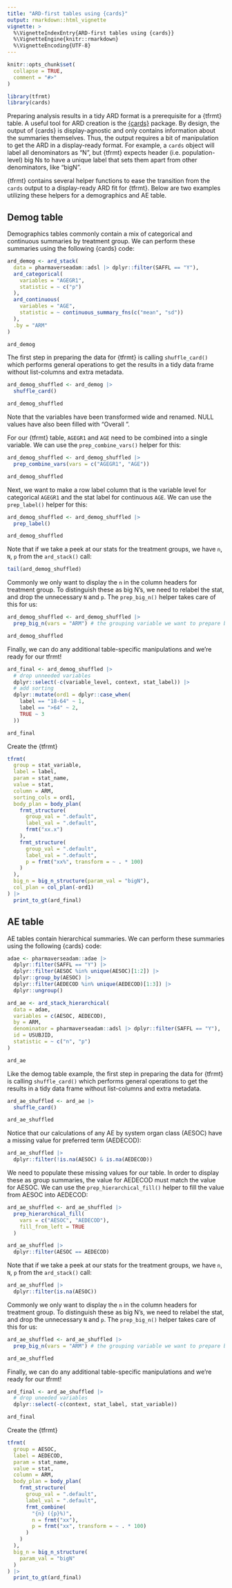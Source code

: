 ```yaml
---
title: "ARD-first tables using {cards}"
output: rmarkdown::html_vignette
vignette: >
  %\VignetteIndexEntry{ARD-first tables using {cards}}
  %\VignetteEngine{knitr::rmarkdown}
  %\VignetteEncoding{UTF-8}
---
```


```r
knitr::opts_chunk$set(
  collapse = TRUE,
  comment = "#>"
)
```

```r
library(tfrmt)
library(cards)
```

Preparing analysis results in a tidy ARD format is a prerequisite for a {tfrmt} table. A useful tool for ARD creation is the [{cards}](https://insightsengineering.github.io/cards/latest-tag/) package. By design, the output of {cards} is display-agnostic and only contains information about the summaries themselves. Thus, the output requires a bit of manipulation to get the ARD in a display-ready format. For example, a `cards` object will label all denominators as "N", but {tfrmt} expects header (i.e. population-level) big Ns to have a unique label that sets them apart from other denominators, like "bigN". 

{tfrmt} contains several helper functions to ease the transition from the `cards` output to a display-ready ARD fit for {tfrmt}. Below are two examples utilizing these helpers for a demographics and AE table. 

## Demog table

Demographics tables commonly contain a mix of categorical and continuous summaries by treatment group. We can perform these summaries using the following {cards} code:

```r
ard_demog <- ard_stack(
  data = pharmaverseadam::adsl |> dplyr::filter(SAFFL == "Y"),
  ard_categorical(
    variables = "AGEGR1",
    statistic = ~ c("p")
  ),
  ard_continuous(
    variables = "AGE",
    statistic = ~ continuous_summary_fns(c("mean", "sd"))
  ),
  .by = "ARM"
)

ard_demog
```

The first step in preparing the data for {tfrmt} is calling `shuffle_card()` which performs general operations to get the results in a tidy data frame without list-columns and extra metadata. 

```r
ard_demog_shuffled <- ard_demog |>
  shuffle_card()

ard_demog_shuffled
```

Note that the variables have been transformed wide and renamed. NULL values have also been filled with "Overall <colname>".

For our {tfrmt} table, `AGEGR1` and `AGE` need to be combined into a single variable. We can use the `prep_combine_vars()` helper for this:

```r
ard_demog_shuffled <- ard_demog_shuffled |>
  prep_combine_vars(vars = c("AGEGR1", "AGE"))

ard_demog_shuffled
```

Next, we want to make a row label column that is the variable level for categorical `AGEGR1` and the stat label for continuous `AGE`. We can use the `prep_label()` helper for this:

```r
ard_demog_shuffled <- ard_demog_shuffled |>
  prep_label()

ard_demog_shuffled
```

Note that if we take a peek at our stats for the treatment groups, we have `n`, `N`, `p` from the `ard_stack()` call: 

```r
tail(ard_demog_shuffled)
```

Commonly we only want to display the `n` in the column headers for treatment group. To distinguish these as big N's, we need to relabel the stat, and drop the unnecessary `N` and `p`. The `prep_big_n()` helper takes care of this for us:

```r
ard_demog_shuffled <- ard_demog_shuffled |>
  prep_big_n(vars = "ARM") # the grouping variable we want to prepare big N's for

ard_demog_shuffled
```

Finally, we can do any additional table-specific manipulations and we're ready for our tfrmt!
```r
ard_final <- ard_demog_shuffled |>
  # drop unneeded variables
  dplyr::select(-c(variable_level, context, stat_label)) |>
  # add sorting
  dplyr::mutate(ord1 = dplyr::case_when(
    label == "18-64" ~ 1,
    label == ">64" ~ 2,
    TRUE ~ 3
  ))

ard_final
```

Create the {tfrmt}
```r
tfrmt(
  group = stat_variable,
  label = label,
  param = stat_name,
  value = stat,
  column = ARM,
  sorting_cols = ord1,
  body_plan = body_plan(
    frmt_structure(
      group_val = ".default",
      label_val = ".default",
      frmt("xx.x")
    ),
    frmt_structure(
      group_val = ".default",
      label_val = ".default",
      p = frmt("xx%", transform = ~ . * 100)
    )
  ),
  big_n = big_n_structure(param_val = "bigN"),
  col_plan = col_plan(-ord1)
) |>
  print_to_gt(ard_final)
```



## AE table

AE tables contain hierarchical summaries. We can perform these summaries using the following {cards} code:

```r
adae <- pharmaverseadam::adae |>
  dplyr::filter(SAFFL == "Y") |>
  dplyr::filter(AESOC %in% unique(AESOC)[1:2]) |>
  dplyr::group_by(AESOC) |>
  dplyr::filter(AEDECOD %in% unique(AEDECOD)[1:3]) |>
  dplyr::ungroup()

ard_ae <- ard_stack_hierarchical(
  data = adae,
  variables = c(AESOC, AEDECOD),
  by = ARM,
  denominator = pharmaverseadam::adsl |> dplyr::filter(SAFFL == "Y"),
  id = USUBJID,
  statistic = ~ c("n", "p")
)

ard_ae
```

Like the demog table example, the first step in preparing the data for {tfrmt} is calling `shuffle_card()` which performs general operations to get the results in a tidy data frame without list-columns and extra metadata. 

```r
ard_ae_shuffled <- ard_ae |>
  shuffle_card()

ard_ae_shuffled
```

Notice that our calculations of any AE by system organ class (AESOC) have a missing value for preferred term (AEDECOD):

```r
ard_ae_shuffled |>
  dplyr::filter(!is.na(AESOC) & is.na(AEDECOD))
```

We need to populate these missing values for our table. In order to display these as group summaries, the value for AEDECOD must match the value for AESOC. We can use the `prep_hierarchical_fill()` helper to fill the value from AESOC into AEDECOD:

```r
ard_ae_shuffled <- ard_ae_shuffled |>
  prep_hierarchical_fill(
    vars = c("AESOC", "AEDECOD"),
    fill_from_left = TRUE
  )

ard_ae_shuffled |>
  dplyr::filter(AESOC == AEDECOD)
```



Note that if we take a peek at our stats for the treatment groups, we have `n`, `N`, `p` from the `ard_stack()` call: 

```r
ard_ae_shuffled |>
  dplyr::filter(is.na(AESOC))
```

Commonly we only want to display the `n` in the column headers for treatment group. To distinguish these as big N's, we need to relabel the stat, and drop the unnecessary `N` and `p`. The `prep_big_n()` helper takes care of this for us:

```r
ard_ae_shuffled <- ard_ae_shuffled |>
  prep_big_n(vars = "ARM") # the grouping variable we want to prepare big N's for

ard_ae_shuffled
```

Finally, we can do any additional table-specific manipulations and we're ready for our tfrmt!
```r
ard_final <- ard_ae_shuffled |>
  # drop uneeded variables
  dplyr::select(-c(context, stat_label, stat_variable))

ard_final
```

Create the {tfrmt}
```r
tfrmt(
  group = AESOC,
  label = AEDECOD,
  param = stat_name,
  value = stat,
  column = ARM,
  body_plan = body_plan(
    frmt_structure(
      group_val = ".default",
      label_val = ".default",
      frmt_combine(
        "{n} ({p}%)",
        n = frmt("xx"),
        p = frmt("xx", transform = ~ . * 100)
      )
    )
  ),
  big_n = big_n_structure(
    param_val = "bigN"
  )
) |>
  print_to_gt(ard_final)
```

